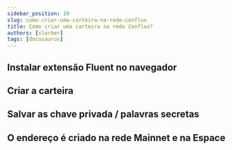 ```yaml
---
sidebar_position: 10
slug: como-criar-uma-carteira-na-rede-conflux
title: Como criar uma carteira na rede Conflux?
authors: [slorber]
tags: [docusaurus]
---
```



## Instalar extensão Fluent no navegador
## Criar a carteira
## Salvar as chave privada / palavras secretas
## O endereço é criado na rede Mainnet e na Espace